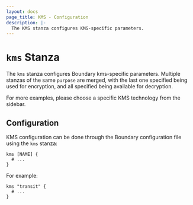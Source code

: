 ```yaml
---
layout: docs
page_title: KMS - Configuration
description: |-
  The KMS stanza configures KMS-specific parameters.
---
```


# `kms` Stanza

The `kms` stanza configures Boundary kms-specific parameters. Multiple stanzas
of the same `purpose` are merged, with the last one specified being used for
encryption, and all specified being available for decryption.

For more examples, please choose a specific KMS technology from the sidebar.

## Configuration

KMS configuration can be done through the Boundary configuration file using the
`kms` stanza:

```hcl
kms [NAME] {
  # ...
}
```

For example:

```hcl
kms "transit" {
  # ...
}
```
